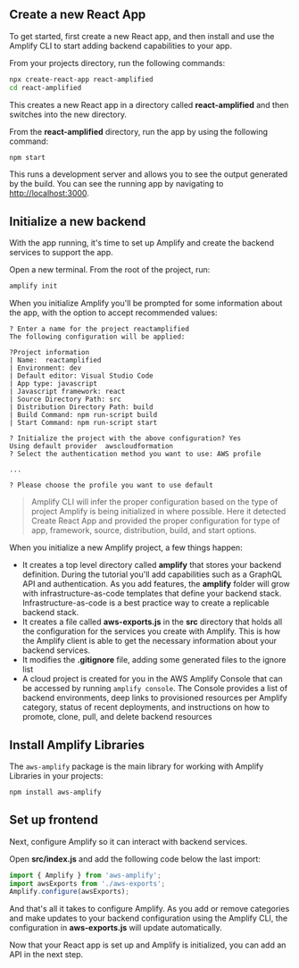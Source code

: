 ## Create a new React App

To get started, first create a new React app, and then install and use the Amplify CLI to start adding backend capabilities to your app.

From your projects directory, run the following commands:

```bash
npx create-react-app react-amplified
cd react-amplified
```

This creates a new React app in a directory called **react-amplified** and then switches into the new directory. 

From the **react-amplified** directory, run the app by using the following command:

```bash
npm start
```

This runs a development server and allows you to see the output generated by the build. You can see the running app by navigating to [http://localhost:3000](http://localhost:3000).

## Initialize a new backend

With the app running, it's time to set up Amplify and create the backend services to support the app.

Open a new terminal. From the root of the project, run:

```bash
amplify init
```

When you initialize Amplify you'll be prompted for some information about the app, with the option to accept recommended values:

```console
? Enter a name for the project reactamplified
The following configuration will be applied:

?Project information
| Name:  reactamplified
| Environment: dev
| Default editor: Visual Studio Code
| App type: javascript
| Javascript framework: react
| Source Directory Path: src
| Distribution Directory Path: build
| Build Command: npm run-script build
| Start Command: npm run-script start

? Initialize the project with the above configuration? Yes
Using default provider  awscloudformation
? Select the authentication method you want to use: AWS profile

...

? Please choose the profile you want to use default
```

> Amplify CLI will infer the proper configuration based on the type of project Amplify is being initialized in where possible. Here it detected Create React App and provided the proper configuration for type of app, framework, source, distribution, build, and start options.

When you initialize a new Amplify project, a few things happen:

- It creates a top level directory called **amplify** that stores your backend definition. During the tutorial you'll add capabilities such as a GraphQL API and authentication. As you add features, the **amplify** folder will grow with infrastructure-as-code templates that define your backend stack. Infrastructure-as-code is a best practice way to create a replicable backend stack.
- It creates a file called **aws-exports.js** in the **src** directory that holds all the configuration for the services you create with Amplify. This is how the Amplify client is able to get the necessary information about your backend services.
- It modifies the **.gitignore** file, adding some generated files to the ignore list
- A cloud project is created for you in the AWS Amplify Console that can be accessed by running `amplify console`. The Console provides a list of backend environments, deep links to provisioned resources per Amplify category, status of recent deployments, and instructions on how to promote, clone, pull, and delete backend resources

## Install Amplify Libraries

The `aws-amplify` package is the main library for working with Amplify Libraries in your projects:

```bash
npm install aws-amplify
```

## Set up frontend

Next, configure Amplify so it can interact with backend services.

Open **src/index.js** and add the following code below the last import:

```javascript
import { Amplify } from 'aws-amplify';
import awsExports from './aws-exports';
Amplify.configure(awsExports);
```

And that's all it takes to configure Amplify. As you add or remove categories and make updates to your backend configuration using the Amplify CLI, the configuration in **aws-exports.js** will update automatically.

Now that your React app is set up and Amplify is initialized, you can add an API in the next step.
